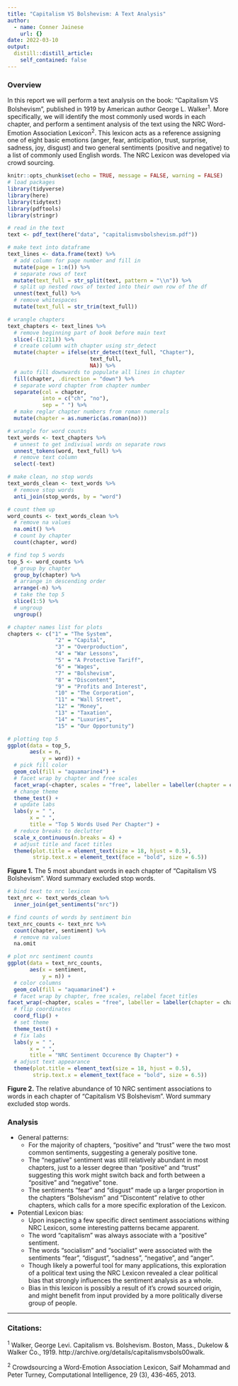 ```yaml
---
title: "Capitalism VS Bolshevism: A Text Analysis"
author:
  - name: Conner Jainese 
    url: {}
date: 2022-03-10
output: 
  distill::distill_article:
    self_contained: false
---
```


### Overview

In this report we will perform a text analysis on the book: "Capitalism VS Bolshevism", published in 1919 by American author George L. Walker^1^. More specifically, we will identify the most commonly used words in each chapter, and perform a sentiment analysis of the text using the NRC Word-Emotion Association Lexicon^2^. This lexicon acts as a reference assigning one of eight basic emotions (anger, fear, anticipation, trust, surprise, sadness, joy, disgust) and two general sentiments (positive and negative) to a list of commonly used English words. The NRC Lexicon was developed via crowd sourcing.   

```r
knitr::opts_chunk$set(echo = TRUE, message = FALSE, warning = FALSE)
# load packages
library(tidyverse)
library(here)
library(tidytext)
library(pdftools)
library(stringr)
```

```r
# read in the text
text <- pdf_text(here("data", "capitalismvsbolshevism.pdf"))

# make text into dataframe
text_lines <- data.frame(text) %>%
  # add column for page number and fill in
  mutate(page = 1:n()) %>% 
  # separate rows of text
  mutate(text_full = str_split(text, pattern = "\\n")) %>%
  # split up nested rows of texted into their own row of the df
  unnest(text_full) %>%
  # remove whitespaces
  mutate(text_full = str_trim(text_full))

# wrangle chapters
text_chapters <- text_lines %>% 
  # remove beginning part of book before main text
  slice(-(1:211)) %>% 
  # create column with chapter using str_detect
  mutate(chapter = ifelse(str_detect(text_full, "Chapter"), 
                          text_full, 
                          NA)) %>%
  # auto fill downwards to populate all lines in chapter
  fill(chapter, .direction = "down") %>%
  # separate word chapter from chapter number 
  separate(col = chapter, 
           into = c("ch", "no"), 
           sep = " ") %>%
  # make reglar chapter numbers from roman numerals 
  mutate(chapter = as.numeric(as.roman(no)))

# wrangle for word counts
text_words <- text_chapters %>%
  # unnest to get indiviual words on separate rows 
  unnest_tokens(word, text_full) %>% 
  # remove text column
  select(-text)

# make clean, no stop words
text_words_clean <- text_words %>%
  # remove stop words 
  anti_join(stop_words, by = "word")

# count them up
word_counts <- text_words_clean %>%
  # remove na values
  na.omit() %>% 
  # count by chapter
  count(chapter, word)

# find top 5 words
top_5 <- word_counts %>%
  # group by chapter
  group_by(chapter) %>% 
  # arrange in descending order
  arrange(-n) %>% 
  # take the top 5
  slice(1:5) %>%
  # ungroup
  ungroup()
```

```r
# chapter names list for plots
chapters <- c("1" = "The System", 
               "2" = "Capital", 
               "3" = "Overproduction", 
               "4" = "War Lessons", 
               "5" = "A Protective Tariff", 
               "6" = "Wages", 
               "7" = "Bolshevism", 
               "8" = "Discontent", 
               "9" = "Profits and Interest", 
               "10" = "The Corporation", 
               "11" = "Wall Street", 
               "12" = "Money", 
               "13" = "Taxation", 
               "14" = "Luxuries", 
               "15" = "Our Opportunity")

# plotting top 5
ggplot(data = top_5, 
       aes(x = n, 
           y = word)) +
  # pick fill color
  geom_col(fill = "aquamarine4") +
  # facet wrap by chapter and free scales
  facet_wrap(~chapter, scales = "free", labeller = labeller(chapter = chapters)) +
  # change theme
  theme_test() +
  # update labs
  labs(y = " ",
       x = " ", 
       title = "Top 5 Words Used Per Chapter") +
  # reduce breaks to declutter
  scale_x_continuous(n.breaks = 4) +
  # adjust title and facet titles 
  theme(plot.title = element_text(size = 18, hjust = 0.5), 
        strip.text.x = element_text(face = "bold", size = 6.5))
```

**Figure 1.** The 5 most abundant words in each chapter of "Capitalism VS Bolshevism". Word summary excluded stop words. 

```r
# bind text to nrc lexicon
text_nrc <- text_words_clean %>% 
  inner_join(get_sentiments("nrc"))

# find counts of words by sentiment bin
text_nrc_counts <- text_nrc %>% 
  count(chapter, sentiment) %>%
  # remove na values
  na.omit

# plot nrc sentiment counts 
ggplot(data = text_nrc_counts, 
       aes(x = sentiment, 
           y = n)) +
  # color columns
  geom_col(fill = "aquamarine4") +
  # facet wrap by chapter, free scales, relabel facet titles
facet_wrap(~chapter, scales = "free", labeller = labeller(chapter = chapters)) +
  # flip coordinates
  coord_flip() +
  # set theme
  theme_test() +
  # fix labs
  labs(y = " ", 
       x = " ", 
       title = "NRC Sentiment Occurence By Chapter") +
  # adjust text appearance 
  theme(plot.title = element_text(size = 18, hjust = 0.5), 
        strip.text.x = element_text(face = "bold", size = 6.5))
```

**Figure 2.** The relative abundance of 10 NRC sentiment associations to words in each chapter of "Capitalism VS Bolshevism". Word summary excluded stop words. 

### Analysis

- General patterns:
  - For the majority of chapters, "positive" and "trust" were the two most common sentiments, suggesting a generaly positive tone. 
  - The "negative" sentiment was still relatively abundant in most chapters, just to a lesser degree than "positive" and "trust" suggesting this work might switch back and forth between a "positive" and "negative" tone.  
  - The sentiments "fear" and "disgust" made up a larger proportion in the chapters "Bolshevism" and "Discontent" relative to other chapters, which calls for a more specific exploration of the Lexicon.  
  
- Potential Lexicon bias: 
  - Upon inspecting a few specific direct sentiment associations withing NRC Lexicon, some interesting patterns became apparent. 
  - The word "capitalism" was always associate with a "positive" sentiment. 
  - The words "socialism" and "socialist" were associated with the sentiments "fear", "disgust", "sadness", "negative", and "anger".
  - Though likely a powerful tool for many applications, this exploration of a political text using the NRC Lexicon revealed a clear political bias that strongly influences the sentiment analysis as a whole. 
  - Bias in this lexicon is possibly a result of it's crowd sourced origin, and might benefit from input provided by a more politically diverse group of people.

***

### Citations:

^1^ Walker, George Levi. Capitalism vs. Bolshevism. Boston, Mass., Dukelow & Walker Co., 1919. http://archive.org/details/capitalismvsbols00walk.

^2^ Crowdsourcing a Word-Emotion Association Lexicon, Saif Mohammad and Peter Turney, Computational Intelligence, 29 (3), 436-465, 2013.






